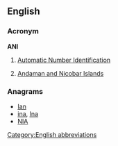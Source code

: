 {{also|ani}}
==English==

===Acronym===
'''ANI'''

# {{rfv-sense|acronym of a phrase that failed RFV}} [[Automatic Number Identification]]
# [[Andaman and Nicobar Islands]]

===Anagrams===
* [[Ian#English|Ian]]
* [[ina#English|ina]], [[Ina#English|Ina]]
* [[NIA#English|NIA]]

[[Category:English abbreviations]]